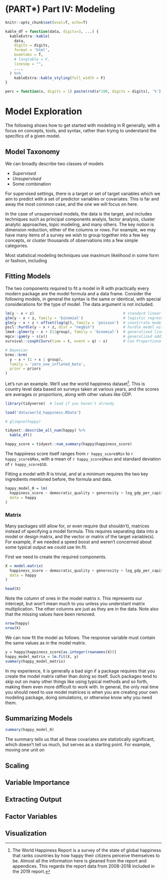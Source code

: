 # (PART\*) Part IV: Modeling {-}

```r
knitr::opts_chunk$set(eval=T, echo=T)

kable_df = function(data, digits=3, ...) {
  kableExtra::kable(
    data,
    digits = digits,
    format = 'html',
    booktabs = T,
    # longtable = F,
    linesep = "",
    ...,
  ) %>% 
    kableExtra::kable_styling(full_width = F)
}

perc = function(x, digits = 1) paste(rnd(x*100, digits = digits), '%')
```

# Model Exploration

The following shows how to get started with modeling in R generally, with a focus on concepts, tools, and syntax, rather than trying to understand the specifics of a given model.

## Model Taxonomy

We can broadly describe two classes of models

- *Supervised*
- *Unsupervised*
- Some combination

For supervised settings, there is a target or set of target variables which we aim to predict with a set of predictor variables or covariates.  This is far and away the most common case, and the one we will focus on here.

In the case of unsupervised models, the data is the target, and includes techniques such as principal components analyis, factor analysis, cluster analytic approaches, topic modeling, and many others. The key notion is dimension reduction, either of the columns or rows.  For example, we may have many items of a survey we wish to group together into a few key concepts, or cluster thousands of observations into a few simple categories.


Most statistical modeling techniques use maximum likelihood in some form or fashion, including 


## Fitting Models

The two components required to fit a model in R with practically every modern package are the model formula and a data frame.  Consider the following models, in general the syntax is the same or identical, with special considerations for the type of model. The data argument is not included.

```r
lm(y ~ x + z)                                        # standard linear model/OLS
glm(y ~ x + z, family = 'binomial')                  # logistic regression with binary response
glm(y ~ x + z + offset(log(q)), family = 'poisson')  # count/rate model
pscl::hurdle(y ~ x + z, dist = "negbin")             # hurdle model with negative binomial response
lme4::glmer(y ~ x + (1|group), family = 'binomial')  # generalized linear mixed model
mgcv::gam(y ~ s(x))                                  # generalized additive model
survival::coxph(Surv(time = t, event = q) ~ x)       # Cox Proportional Hazards Regression

# Bayesian
brms::brm(
  y ~ x + (1 + x | group), 
  family = 'zero_one_inflated_beta', 
  prior = priors
)
```

Let's run an example. We'll use the world happiness dataset[^happy]. This is country level data based on surveys taken at various years, and the scores are averages or proportions, along with other values like GDP.  

```r
library(tidyverse)  # load if you haven't already

load('data/world_happiness.RData')

# glimpse(happy)

tidyext::describe_all_num(happy) %>% 
  kable_df()

happy_score = tidyext::num_summary(happy$happiness_score)
```


The happiness score itself ranges from `r happy_score$Min` to `r happy_score$Max`, with a mean of `r happy_score$Mean` and standard deviation of `r happy_score$SD`.


Fitting a model with R is trivial, and at a minimum requires the two key ingredients mentioned before, the formula and data.

```r
happy_model_0 = lm(
  happiness_score ~ democratic_quality + generosity + log_gdp_per_capita,
  data = happy
)
```


### Matrix

Many packages still allow for, or even require (but shouldn't), matrices instead of specifying a model formula.  This requires separating data into a model or design matrix, and the vector or matrix of the target variable(s).  For example, if we needed a speed boost and weren't concerned about some typical output we could use <span class="func" style = "">lm.fit</span>.

First we need to create the required components.

```r
X = model.matrix(
  happiness_score ~ democratic_quality + generosity + log_gdp_per_capita, 
  data = happy
)

head(X)
```

Note the column of ones in the model matrix `X`.  This represents our intercept, but won't mean much to you unless you understant matrix multiplication.  The other columns are just as they are in the data.  Note also that the missing values have been removed.


```r
nrow(happy)
nrow(X)
```


We can now fit the model as follows.  The response variable must contain the same values as in the model matrix.

```r
y = happy$happiness_score[as.integer(rownames(X))]
happy_model_matrix = lm.fit(X, y)
summary(happy_model_matrix)
```

In my experience, it is generally a bad sign if a package requires that you create the model matrix rather than doing so itself.  Such packages tend to skip out on many other things like using typical methods and so forth, making them even more difficult to work with.  In general, the only real time you should need to use model matrices is when you are creating your own modeling package, doing simulations, or otherwise know why you need them.


## Summarizing Models

```r
summary(happy_model_0)
```

The summary tells us that all these covariates are statistically significant, which doesn't tell us much, but serves as a starting point.  For example, moving one unit on 

## Scaling 

## Variable Importance

## Extracting Output

## Factor Variables

## Visualization


[^happy]: The World Happiness Report is a survey of the state of global happiness that ranks countries by how happy their citizens perceive themselves to be. Almost all the information here is gleaned from the report and appendices. This regards the report data from 2008-2018 included in the 2019 report.